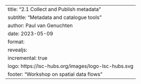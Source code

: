 ---
title: "2.1 Collect and Publish metadata"
subtitle: "Metadata and catalogue tools"
author: Paul van Genuchten
date: 2023-05-09
format:
  revealjs:
    incremental: true
    logo: https://lsc-hubs.org/images/logo-lsc-hubs.svg
    footer: "Workshop on spatial data flows"
---